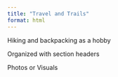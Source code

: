 ```yaml
---
title: "Travel and Trails"
format: html
---
```


Hiking and backpacking as a hobby

Organized with section headers

Photos or Visuals 